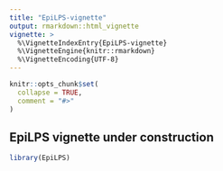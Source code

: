 ---
title: "EpiLPS-vignette"
output: rmarkdown::html_vignette
vignette: >
  %\VignetteIndexEntry{EpiLPS-vignette}
  %\VignetteEngine{knitr::rmarkdown}
  %\VignetteEncoding{UTF-8}
---

```{r, include = FALSE}
knitr::opts_chunk$set(
  collapse = TRUE,
  comment = "#>"
)
```

## EpiLPS vignette under construction

```{r setup}
library(EpiLPS)
```
